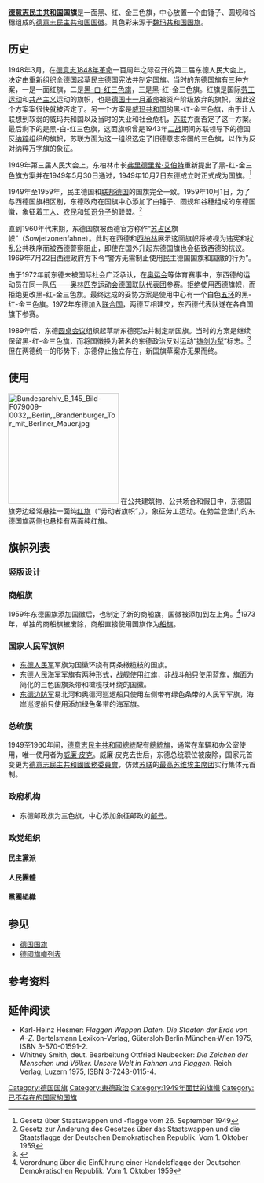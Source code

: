 
{{Infobox Flag
|Name = 德意志民主共和國
|Article = 国旗
|Image = Flag of East Germany.svg
|Nickname = [[三色旗|三色旗]]
|Use = 110110
|Symbol = {{FIAV|historical}}{{FIAV|twosided}}
|Proportion = 3:5
|Adoption = 1949年10月7日（三色旗）<br>1959年10月1日（添加国徽）
|Design =  黑、红、金横三色旗，中心为[[德意志民主共和国国徽|德意志民主共和国国徽]]
|Designer =
|Image2 = Flag of the German Democratic Republic.svg
|Image_size2 = 200px
|Nickname2 = 东德国旗的国徽图案标准化（1980年始）
|Proportion2 = 
|Adoption2 = 1959年10月1日
|Design2 = 
|Designer2 = 
|Image3 = Flag of Germany.svg
|Image_size3 = 200px
|Nickname3 =  1949年到1959年使用的东德国旗（1949年始）
|Proportion3 = 
|Adoption3 = 1959年10月1日（国旗法修正案添加国徽）
|Design3 = 
|Designer3 = 
}}
'''[[德意志民主共和国|德意志民主共和国]]国旗'''是一面黑、红、金三色旗，中心放置一个由锤子、圆规和谷穗组成的[[德意志民主共和国国徽|德意志民主共和国国徽]]。其色彩来源于[[魏玛共和国|魏玛共和国]][[德国国旗|国旗]]。

==历史==
1948年3月，在[[德意志1848年革命|德意志1848年革命]]一百周年之际召开的第二届东德人民大会上，决定由{{link-de|德国人民会议|Deutscher Volksrat}}重新组织全德国起草民主德国宪法并制定国旗。当时的东德国旗有三种方案，一是一面红旗，二是[[德国国旗|黑-白-红三色旗]]，三是黑-红-金三色旗。红旗是国际[[劳工运动|劳工运动]]和[[共产主义|共产主义]]运动的旗帜，也是[[德国十一月革命|德国十一月革命]]被资产阶级放弃的旗帜，因此这个方案案很快就被否定了。另一个方案是[[威玛共和国|威玛共和国]]的黑-红-金三色旗，由于让人联想到软弱的威玛共和国以及当时的失业和社会危机，[[苏联|苏联]]方面否定了这一方案。最后剩下的是黑-白-红三色旗，这面旗帜曾是1943年[[二战|二战]]期间苏联领导下的德国反[[纳粹|纳粹]]组织{{link-en|自由德国民族委员会|National Committee for a Free Germany}}的旗帜，苏联方面为这一组织选定了旧德意志帝国的三色旗，以作为反对纳粹万字旗的象征。
<center>
{{Begin flag gallery}}
{{Flag entry|Image=Red flag.svg|Width=200|Caption=红旗}}
{{Flag entry|Image=Flag_of_Germany.svg|Width=200|Caption=黑-红-金三色旗}}
{{Flag entry|Image=Flag of the German Reich (1933–1935).svg|Width=200|Caption=黑-白-红三色旗}}
{{End flag gallery}}
</center>
1949年第三届人民大会上，东柏林市长[[弗里德里希·艾伯特_(1894-1979)|弗里德里希·艾伯特]]重新提出了黑-红-金三色旗方案并在1949年5月30日通过，1949年10月7日东德成立时正式成为国旗。<ref>Gesetz über Staatswappen und -flagge vom 26. September 1949</ref>

1949年至1959年，民主德国和[[联邦德国|联邦德国]]的国旗完全一致。1959年10月1日，为了与西德国旗相区别，东德政府在国旗中心添加了由锤子、圆规和谷穗组成的东德国徽，象征着[[工人|工人]]、[[农民|农民]]和[[知识分子|知识分子]]的联盟。<ref>Gesetz zur Änderung des Gesetzes über das Staatswappen und die Staatsflagge der Deutschen Demokratischen Republik. Vom 1. Oktober 1959</ref>

直到1960年代末期，东德国旗被西德官方称作“[[德国苏占区|苏占区]]旗帜”（Sowjetzonenfahne）。此时在西德和[[西柏林|西柏林]]展示这面旗帜将被视为违宪和扰乱公共秩序而被西德警察阻止，即使在国外升起东德国旗也会招致西德的抗议。1969年7月22日西德政府方下令“警方无需制止使用民主德国国旗和国徽的行为”。

由于1972年前东德未被国际社会广泛承认，在[[奥运会|奥运会]]等体育赛事中，东西德的运动员在同一队伍——[[奥林匹克运动会德国联队代表团|奥林匹克运动会德国联队代表团]]参赛。{{link-de|东德奥委会|Nationales Olympisches Komitee der DDR}}拒绝使用西德旗帜，而{{link-de|西德奥委会|Nationales Olympisches Komitee für Deutschland}}拒绝更改黑-红-金三色旗。最终达成的妥协方案是使用中心有一个白色[[五环|五环]]的黑-红-金三色旗。1972年东德加入[[联合国|联合国]]，两德互相建交，东西德代表队遂在各自国旗下参赛。

1989年{{link-de|东德巨变|Wende und friedliche Revolution in der DDR}}后，东德[[圆桌会议|圆桌会议]]组织起草新东德宪法并制定新国旗。当时的方案是继续保留黑-红-金三色旗，而将国徽换为著名的东德政治反对运动“[[铸剑为犁|铸剑为犁]]”标志。<ref>{{Cite web |url=http://www.fahnenversand.de/fotw/flags/de%7Dszp.html |title=Swords into Ploughshares Proposal 1989 (East Germany) - FOTW |access-date=2014-06-03 |archive-date=2020-11-07 |archive-url=https://web.archive.org/web/20201107124945/https://www.fahnenversand.de/fotw/flags/de%7dszp.html |dead-url=no }}</ref>但在两德统一的形势下，东德停止独立存在，新国旗草案亦无果而终。

<center>
{{Begin flag gallery}}
{{Flag entry|Image=Flag of Germany.svg|Width=200|Caption=1949-1959年的东德国旗，與西德及現今德國的國旗相同}}
{{Flag entry|Image=Flag of the German Olympic Team (1960-1968).svg|Width=200|Caption=德国联合代表队旗（1960年－1968年）}}
{{Flag entry|Image=Flag of the Chairman of the National Defence Council of East Germany.svg|Width=200|Caption=德意志民主共和国国防委员会主席旗帜}}
{{Flag entry|Image=Flag of East Germany with cut out emblem.svg|Width=200|Caption=[[柏林圍牆|柏林圍牆]]倒塌後，部分東德民眾將東德國旗中的國徽部分剪去，做為支持[[兩德統一|德國統一]]的象徵}}
{{End flag gallery}}
</center>

== 使用 ==
[[File:Bundesarchiv_B_145_Bild-F079009-0032,_Berlin,_Brandenburger_Tor_mit_Berliner_Mauer.jpg|225px]]
在公共建筑物、公共场合和假日中，东德国旗旁边经常悬挂一面纯[[红旗|红旗]]（“劳动者旗帜”，{{lang-de|Arbeiterfahne}}），象征劳工运动。在勃兰登堡门的东德国旗两侧也悬挂有两面纯红旗。

==旗帜列表==
===竖版设计===
{{Begin flag gallery}}
{{Flag entry|Image=Flag of East Germany (Hanging).svg|Caption=东德国旗的竖版之一}}
{{Flag entry|Image=Flag of East Germany (vertical).svg|Caption=东德国旗的竖版之二}}
{{End flag gallery}}
===商船旗===
1959年东德国旗添加国徽后，也制定了新的商船旗，国徽被添加到左上角。<ref>Verordnung über die Einführung einer Handelsflagge der Deutschen Demokratischen Republik. Vom 1. Oktober 1959</ref>1973年，单独的商船旗被废除，商船直接使用国旗作为[[船旗|船旗]]。
{{Begin flag gallery}}

{{Flag entry|Image=Flag of East Germany - merchant 1959-1973.svg|Caption={{FIAV|000100|1}}商船旗（1959-1973年）}}
{{Flag entry|Image=Flag of East Germany.svg|Caption={{FIAV|000100|1}}商船旗（1973-1990年）}}
{{End flag gallery}}

===国家人民军旗帜===
*[[东德人民军|东德人民军]]军旗为国徽环绕有两条橄榄枝的国旗。
*[[人民海军_(德国)|东德人民海军]]军旗有两种形式，战舰使用红旗，非战斗船只使用蓝旗，旗面为简化的三色国旗条带和橄榄枝环绕的国徽。
*[[东德边防军|东德边防军]]易北河和奥德河巡逻船只使用左侧带有绿色条带的人民军军旗，海岸巡逻船只使用添加绿色条带的海军旗。
{{Begin flag gallery}}
{{Flag entry|Image=Flag of NVA (East Germany).svg|Caption={{FIAV|001000|1}} [[国家人民军|国家人民军]]军旗}}
{{Flag entry|Image=Flag of warships of VM (East Germany).svg|Caption={{FIAV|000001}} [[人民海军_(东德)|人民海军]]军舰旗}}
{{Flag entry|Image=Flag of auxiliary ships of VM (East Germany).svg|Caption={{FIAV|000001}} 人民海军服务船只旗}}
{{End flag gallery}}
{{Begin flag gallery}}
{{Flag entry|Image=Flag of boats of border troops (East Germany).svg|Caption={{FIAV|000001}} 边防军易北河和奥德河巡逻船旗}}
{{Flag entry|Image=Flag of border brigade coast (East Germany).svg|Caption={{FIAV|000001}} 边防军海岸巡逻船旗}}
{{End flag gallery}}

===总统旗===
1949至1960年间，[[東德領導人列表|德意志民主共和國總統]]配有[[国家元首旗帜列表|總統旗]]，通常在车辆和办公室使用，唯一使用者为[[威廉·皮克|威廉·皮克]]。威廉·皮克去世后，东德总统职位被废除，国家元首变更为[[德意志民主共和國國務委員會|德意志民主共和國國務委員會]]，仿效[[苏联|苏联]]的[[最高苏维埃主席团|最高苏维埃主席团]]实行集体元首制。
{{Begin flag gallery}}
{{Flag entry|Image=Flag of the President of East Germany (1953–1955).svg|Caption=1953-1955}}
{{Flag entry|Image=Flag of the President of East Germany (1955–1960).svg|Caption=1955-1960}}
{{End flag gallery}}

===政府机构===
*东德邮政旗为三色旗，中心添加象征邮政的[[邮号|邮号]]。
{{Begin flag gallery}}
{{Flag entry|Image=Flag of German post (East Germany).svg|Caption={{FIAV|010010}} {{link-de|德国邮政 (东德)|Deutsche Post der DDR|德国邮政}}旗（1955-1973年）}}
{{Flag entry|Image=Flagge der Wasserschutzpolizei DDR 1960-1990.svg|Caption=[[德国人民警察|德国人民警察]]旗}}
{{Flag entry|Image=Flagge Zivilverteidigung DDR.svg|Caption=东德民防旗}}
{{Flag entry|Image=Flagge des Ministeriums für Staatssicherheit.svg|Caption=[[史塔西|国家安全部]]（史塔西）}}
{{Flag entry|Image=Flagge GST.svg|Caption=[[体育与技术协会|体育与技术协会]]}}
{{Flag entry|Image=Flagge Kampfgruppen der Arbeiterklasse.svg|Caption=[[工人阶级战斗队|工人阶级战斗队]]}}
{{End flag gallery}}

===政党组织===
====民主黨派====
{{Begin flag gallery}}
{{Flag entry|Image=Flagge der SED.svg|Caption=[[德国统一社会党|德国统一社会党]]}}
{{Flag entry|Image=Flagge Liberal-Demokratische Partei Deutschlands.svg|Caption=[[德国自由民主党_(东德)|德国自由民主党]]}}
{{Flag entry|Image=Flagge der CDU (Ost).svg|Caption=[[德国基督教民主联盟_(东德)|德国基督教民主联盟]]}}
{{Flag entry|Image=Flagge Demokratische Bauernpartei Deutschlands2.svg|Caption=[[德国农民民主党|德国农民民主党]]}}
{{Flag entry|Image=Flagge der NDPD.svg|Caption=[[德国国家民主党_(东德)|德国国家民主党]]}}
{{Begin flag gallery}}
{{End flag gallery}}
====人民團體====
{{Begin flag gallery}}
{{Flag entry|Image=Flagge FDGB.svg|Caption=德国工会联合会}}
{{Flag entry|Image=Flagge Demokratischer Frauenbund Deutschlands.svg|Caption=民主德国妇女联合会}}
{{Flag entry|Image=Flagge Volkssolidarität DDR.svg|Caption=人民阵线}}
{{Flag entry|Image=Flagge VdgB.svg|Caption=农民互助协会}}
{{End flag gallery}}

====黨團組織====
{{Begin flag gallery}}
{{Flag entry|Image=Flagge FDJ.svg|Caption=[[自由德国青年团|自由德国青年团]]}}
{{Flag entry|Image=Flagge der Jungen Pioniere.svg|Caption=[[恩斯特·台尔曼少先队|恩斯特·台尔曼少先队]]}}
{{Flag entry|Image=Flagge Gesellschaft Deutsch-Sowj-Freundschaft.svg|Caption=[[德苏友谊协会|德苏友谊协会]]}}
{{End flag gallery}}

==参见==
* [[德国国旗|德国国旗]]
* [[德國旗幟列表|德國旗幟列表]]

==参考资料==
{{reflist}}

==延伸阅读==
* Karl-Heinz Hesmer: ''Flaggen Wappen Daten. Die Staaten der Erde von A–Z.'' Bertelsmann Lexikon-Verlag, Gütersloh·Berlin·München·Wien 1975, ISBN 3-570-01591-2.
* Whitney Smith, deut. Bearbeitung Ottfried Neubecker: ''Die Zeichen der Menschen und Völker. Unsere Welt in Fahnen und Flaggen.'' Reich Verlag, Luzern 1975, ISBN 3-7243-0115-4.

{{德國旗幟}}

[[Category:德国国旗|Category:德国国旗]]
[[Category:東德政治|Category:東德政治]]
[[Category:1949年面世的旗幟|Category:1949年面世的旗幟]]
[[Category:已不存在的国家的国旗|Category:已不存在的国家的国旗]]